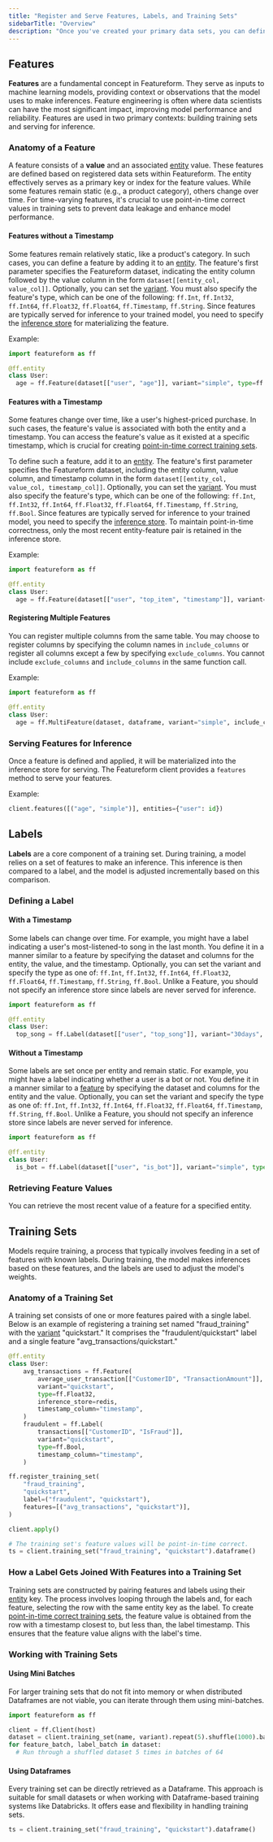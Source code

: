 ```yaml
---
title: "Register and Serve Features, Labels, and Training Sets"
sidebarTitle: "Overview"
description: "Once you've created your primary data sets, you can define features, labels, and training sets based on them."
---
```

## Features

**Features** are a fundamental concept in Featureform. They serve as inputs to machine learning models, providing context or observations that the model uses to make inferences. Feature engineering is often where data scientists can have the most significant impact, improving model performance and reliability. Features are used in two primary contexts: building training sets and serving for inference.

### Anatomy of a Feature

A feature consists of a **value** and an associated [entity](../abstractions/entity.md) value. These features are defined based on registered data sets within Featureform. The entity effectively serves as a primary key or index for the feature values. While some features remain static (e.g., a product category), others change over time. For time-varying features, it's crucial to use point-in-time correct values in training sets to prevent data leakage and enhance model performance.

#### Features without a Timestamp

Some features remain relatively static, like a product's category. In such cases, you can define a feature by adding it to an [entity](../abstractions/entity.md). The feature's first parameter specifies the Featureform dataset, indicating the entity column followed by the value column in the form `dataset[[entity_col, value_col]]`. Optionally, you can set the [variant](../concepts/versioning-and-variants.md). You must also specify the feature's type, which can be one of the following: `ff.Int`, `ff.Int32`, `ff.Int64`, `ff.Float32`, `ff.Float64`, `ff.Timestamp`, `ff.String`. Since features are typically served for inference to your trained model, you need to specify the [inference store](../providers/inference-store.md) for materializing the feature.

Example:
```python
import featureform as ff

@ff.entity
class User:
  age = ff.Feature(dataset[["user", "age"]], variant="simple", type=ff.Int, inference_store=redis)
```

#### Features with a Timestamp

Some features change over time, like a user's highest-priced purchase. In such cases, the feature's value is associated with both the entity and a timestamp. You can access the feature's value as it existed at a specific timestamp, which is crucial for creating [point-in-time correct training sets](../concepts/point-in-time-correctness-historical-features-timeseries-data.md).

To define such a feature, add it to an [entity](../abstractions/entity.md). The feature's first parameter specifies the Featureform dataset, including the entity column, value column, and timestamp column in the form `dataset[[entity_col, value_col, timestamp_col]]`. Optionally, you can set the [variant](../concepts/versioning-and-variants.md). You must also specify the feature's type, which can be one of the following: `ff.Int`, `ff.Int32`, `ff.Int64`, `ff.Float32`, `ff.Float64`, `ff.Timestamp`, `ff.String`, `ff.Bool`. Since features are typically served for inference to your trained model, you need to specify the [inference store](../providers/inference-store.md). To maintain point-in-time correctness, only the most recent entity-feature pair is retained in the inference store.

Example:
```python
import featureform as ff

@ff.entity
class User:
  age = ff.Feature(dataset[["user", "top_item", "timestamp"]], variant="simple", type=ff.Int, inference_store=redis)
```

#### Registering Multiple Features

You can register multiple columns from the same table. You may choose to register columns by specifying the column names in `include_columns` or register all columns except a few by specifying `exclude_columns`. You cannot include `exclude_columns` and `include_columns` in the same function call.

Example:
```python
import featureform as ff

@ff.entity
class User:
  age = ff.MultiFeature(dataset, dataframe, variant="simple", include_columns=["age", "top_item"], entity_column="user", timestamp_column="timestamp", inference_store=redis)
```

### Serving Features for Inference

Once a feature is defined and applied, it will be materialized into the inference store for serving. The Featureform client provides a `features` method to serve your features.

Example:
```python
client.features([("age", "simple")], entities={"user": id})
```

## Labels

**Labels** are a core component of a training set. During training, a model relies on a set of features to make an inference. This inference is then compared to a label, and the model is adjusted incrementally based on this comparison.

### Defining a Label

#### With a Timestamp

Some labels can change over time. For example, you might have a label indicating a user's most-listened-to song in the last month. You define it in a manner similar to a feature by specifying the dataset and columns for the entity, the value, and the timestamp. Optionally, you can set the variant and specify the type as one of: `ff.Int`, `ff.Int32`, `ff.Int64`, `ff.Float32`, `ff.Float64`, `ff.Timestamp`, `ff.String`, `ff.Bool`. Unlike a Feature, you should not specify an inference store since labels are never served for inference.

```python
import featureform as ff

@ff.entity
class User:
  top_song = ff.Label(dataset[["user", "top_song"]], variant="30days", type=ff.String)
```

#### Without a Timestamp

Some labels are set once per entity and remain static. For example, you might have a label indicating whether a user is a bot or not. You define it in a manner similar to a [feature](../abstractions/feature.md) by specifying the dataset and columns for the entity and the value. Optionally, you can set the variant and specify the type as one of: `ff.Int`, `ff.Int32`, `ff.Int64`, `ff.Float32`, `ff.Float64`, `ff.Timestamp`, `ff.String`, `ff.Bool`. Unlike a Feature, you should not specify an inference store since labels are never served for inference.



```python
import featureform as ff

@ff.entity
class User:
  is_bot = ff.Label(dataset[["user", "is_bot"]], variant="simple", type=ff.Bool)
```

### Retrieving Feature Values

You can retrieve the most recent value of a feature for a specified entity.

## Training Sets

Models require training, a process that typically involves feeding in a set of features with known labels. During training, the model makes inferences based on these features, and the labels are used to adjust the model's weights.

### Anatomy of a Training Set

A training set consists of one or more features paired with a single label. Below is an example of registering a training set named "fraud_training" with the [variant](../concepts/versioning-and-variants.md) "quickstart." It comprises the "fraudulent/quickstart" label and a single feature "avg_transactions/quickstart."

```python
@ff.entity
class User:
    avg_transactions = ff.Feature(
        average_user_transaction[["CustomerID", "TransactionAmount"]],
        variant="quickstart",
        type=ff.Float32,
        inference_store=redis,
        timestamp_column="timestamp",
    )
    fraudulent = ff.Label(
        transactions[["CustomerID", "IsFraud"]],
        variant="quickstart",
        type=ff.Bool,
        timestamp_column="timestamp",
    )

ff.register_training_set(
    "fraud_training",
    "quickstart",
    label=("fraudulent", "quickstart"),
    features=[("avg_transactions", "quickstart")],
)

client.apply()

# The training set's feature values will be point-in-time correct.
ts = client.training_set("fraud_training", "quickstart").dataframe()
```

### How a Label Gets Joined With Features into a Training Set

Training sets are constructed by pairing features and labels using their [entity](../abstractions/entity.md) key. The process involves looping through the labels and, for each feature, selecting the row with the same entity key as the label. To create [point-in-time correct training sets](../concepts/point-in-time-correctness-historical-features-timeseries-data.md), the feature value is obtained from the row with a timestamp closest to, but less than, the label timestamp. This ensures that the feature value aligns with the label's time.

### Working with Training Sets

#### Using Mini Batches

For larger training sets that do not fit into memory or when distributed Dataframes are not viable, you can iterate through them using mini-batches.

```python
import featureform as ff

client = ff.Client(host)
dataset = client.training_set(name, variant).repeat(5).shuffle(1000).batch(64)
for feature_batch, label_batch in dataset:
  # Run through a shuffled dataset 5 times in batches of 64
```

#### Using Dataframes

Every training set can be directly retrieved as a Dataframe. This approach is suitable for small datasets or when working with Dataframe-based training systems like Databricks. It offers ease and flexibility in handling training sets.

```python
ts = client.training_set("fraud_training", "quickstart").dataframe()
```
